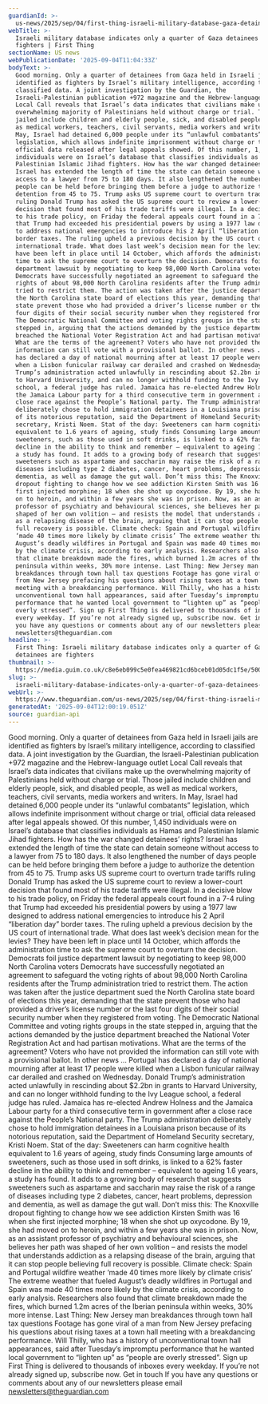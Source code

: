 ```yaml
---
guardianId: >-
  us-news/2025/sep/04/first-thing-israeli-military-database-gaza-detainees-fighters
webTitle: >-
  Israeli military database indicates only a quarter of Gaza detainees are
  fighters | First Thing
sectionName: US news
webPublicationDate: '2025-09-04T11:04:33Z'
bodyText: >-
  Good morning. Only a quarter of detainees from Gaza held in Israeli jails are
  identified as fighters by Israel’s military intelligence, according to
  classified data. A joint investigation by the Guardian, the
  Israeli-Palestinian publication +972 magazine and the Hebrew-language outlet
  Local Call reveals that Israel’s data indicates that civilians make up the
  overwhelming majority of Palestinians held without charge or trial. Those
  jailed include children and elderly people, sick, and disabled people, as well
  as medical workers, teachers, civil servants, media workers and writers. In
  May, Israel had detained 6,000 people under its “unlawful combatants”
  legislation, which allows indefinite imprisonment without charge or trial,
  official data released after legal appeals showed. Of this number, 1,450
  individuals were on Israel’s database that classifies individuals as Hamas and
  Palestinian Islamic Jihad fighters. How has the war changed detainees’ rights?
  Israel has extended the length of time the state can detain someone without
  access to a lawyer from 75 to 180 days. It also lengthened the number of days
  people can be held before bringing them before a judge to authorize the
  detention from 45 to 75. Trump asks US supreme court to overturn trade tariffs
  ruling Donald Trump has asked the US supreme court to review a lower-court
  decision that found most of his trade tariffs were illegal. In a decisive blow
  to his trade policy, on Friday the federal appeals court found in a 7-4 ruling
  that Trump had exceeded his presidential powers by using a 1977 law designed
  to address national emergencies to introduce his 2 April “liberation day”
  border taxes. The ruling upheld a previous decision by the US court of
  international trade. What does last week’s decision mean for the levies? They
  have been left in place until 14 October, which affords the administration
  time to ask the supreme court to overturn the decision. Democrats foil justice
  department lawsuit by negotiating to keep 98,000 North Carolina voters
  Democrats have successfully negotiated an agreement to safeguard the voting
  rights of about 98,000 North Carolina residents after the Trump administration
  tried to restrict them. The action was taken after the justice department sued
  the North Carolina state board of elections this year, demanding that the
  state prevent those who had provided a driver’s license number or the last
  four digits of their social security number when they registered from voting.
  The Democratic National Committee and voting rights groups in the state
  stepped in, arguing that the actions demanded by the justice department
  breached the National Voter Registration Act and had partisan motivations.
  What are the terms of the agreement? Voters who have not provided the
  information can still vote with a provisional ballot. In other news … Portugal
  has declared a day of national mourning after at least 17 people were killed
  when a Lisbon funicular railway car derailed and crashed on Wednesday. Donald
  Trump’s administration acted unlawfully in rescinding about $2.2bn in grants
  to Harvard University, and can no longer withhold funding to the Ivy League
  school, a federal judge has ruled. Jamaica has re-elected Andrew Holness and
  the Jamaica Labour party for a third consecutive term in government after a
  close race against the People’s National party. The Trump administration
  deliberately chose to hold immigration detainees in a Louisiana prison because
  of its notorious reputation, said the Department of Homeland Security
  secretary, Kristi Noem. Stat of the day: Sweeteners can harm cognitive health
  equivalent to 1.6 years of ageing, study finds Consuming large amounts of
  sweeteners, such as those used in soft drinks, is linked to a 62% faster
  decline in the ability to think and remember – equivalent to ageing 1.6 years,
  a study has found. It adds to a growing body of research that suggests
  sweeteners such as aspartame and saccharin may raise the risk of a range of
  diseases including type 2 diabetes, cancer, heart problems, depression and
  dementia, as well as damage the gut wall. Don’t miss this: The Knoxville
  dropout fighting to change how we see addiction Kirsten Smith was 16 when she
  first injected morphine; 18 when she shot up oxycodone. By 19, she had moved
  on to heroin, and within a few years she was in prison. Now, as an assistant
  professor of psychiatry and behavioural sciences, she believes her path was
  shaped of her own volition – and resists the model that understands addiction
  as a relapsing disease of the brain, arguing that it can stop people believing
  full recovery is possible. Climate check: Spain and Portugal wildfire weather
  ‘made 40 times more likely by climate crisis’ The extreme weather that fueled
  August’s deadly wildfires in Portugal and Spain was made 40 times more likely
  by the climate crisis, according to early analysis. Researchers also found
  that climate breakdown made the fires, which burned 1.2m acres of the Iberian
  peninsula within weeks, 30% more intense. Last Thing: New Jersey man
  breakdances through town hall tax questions Footage has gone viral of a man
  from New Jersey prefacing his questions about rising taxes at a town hall
  meeting with a breakdancing performance. Will Thilly, who has a history of
  unconventional town hall appearances, said after Tuesday’s impromptu
  performance that he wanted local government to “lighten up” as “people are
  overly stressed”. Sign up First Thing is delivered to thousands of inboxes
  every weekday. If you’re not already signed up, subscribe now. Get in touch If
  you have any questions or comments about any of our newsletters please email
  newsletters@theguardian.com
headline: >-
  First Thing: Israeli military database indicates only a quarter of Gaza
  detainees are fighters
thumbnail: >-
  https://media.guim.co.uk/c8e6eb099c5e0fea469821cd6bceb01d05dc1f5e/500_0_5000_4000/500.jpg
slug: >-
  israeli-military-database-indicates-only-a-quarter-of-gaza-detainees-are-fighters-or-first-thing
webUrl: >-
  https://www.theguardian.com/us-news/2025/sep/04/first-thing-israeli-military-database-gaza-detainees-fighters
generatedAt: '2025-09-04T12:00:19.051Z'
source: guardian-api
---
```

Good morning. Only a quarter of detainees from Gaza held in Israeli jails are identified as fighters by Israel’s military intelligence, according to classified data. A joint investigation by the Guardian, the Israeli-Palestinian publication +972 magazine and the Hebrew-language outlet Local Call reveals that Israel’s data indicates that civilians make up the overwhelming majority of Palestinians held without charge or trial. Those jailed include children and elderly people, sick, and disabled people, as well as medical workers, teachers, civil servants, media workers and writers. In May, Israel had detained 6,000 people under its “unlawful combatants” legislation, which allows indefinite imprisonment without charge or trial, official data released after legal appeals showed. Of this number, 1,450 individuals were on Israel’s database that classifies individuals as Hamas and Palestinian Islamic Jihad fighters. How has the war changed detainees’ rights? Israel has extended the length of time the state can detain someone without access to a lawyer from 75 to 180 days. It also lengthened the number of days people can be held before bringing them before a judge to authorize the detention from 45 to 75. Trump asks US supreme court to overturn trade tariffs ruling Donald Trump has asked the US supreme court to review a lower-court decision that found most of his trade tariffs were illegal. In a decisive blow to his trade policy, on Friday the federal appeals court found in a 7-4 ruling that Trump had exceeded his presidential powers by using a 1977 law designed to address national emergencies to introduce his 2 April “liberation day” border taxes. The ruling upheld a previous decision by the US court of international trade. What does last week’s decision mean for the levies? They have been left in place until 14 October, which affords the administration time to ask the supreme court to overturn the decision. Democrats foil justice department lawsuit by negotiating to keep 98,000 North Carolina voters Democrats have successfully negotiated an agreement to safeguard the voting rights of about 98,000 North Carolina residents after the Trump administration tried to restrict them. The action was taken after the justice department sued the North Carolina state board of elections this year, demanding that the state prevent those who had provided a driver’s license number or the last four digits of their social security number when they registered from voting. The Democratic National Committee and voting rights groups in the state stepped in, arguing that the actions demanded by the justice department breached the National Voter Registration Act and had partisan motivations. What are the terms of the agreement? Voters who have not provided the information can still vote with a provisional ballot. In other news … Portugal has declared a day of national mourning after at least 17 people were killed when a Lisbon funicular railway car derailed and crashed on Wednesday. Donald Trump’s administration acted unlawfully in rescinding about $2.2bn in grants to Harvard University, and can no longer withhold funding to the Ivy League school, a federal judge has ruled. Jamaica has re-elected Andrew Holness and the Jamaica Labour party for a third consecutive term in government after a close race against the People’s National party. The Trump administration deliberately chose to hold immigration detainees in a Louisiana prison because of its notorious reputation, said the Department of Homeland Security secretary, Kristi Noem. Stat of the day: Sweeteners can harm cognitive health equivalent to 1.6 years of ageing, study finds Consuming large amounts of sweeteners, such as those used in soft drinks, is linked to a 62% faster decline in the ability to think and remember – equivalent to ageing 1.6 years, a study has found. It adds to a growing body of research that suggests sweeteners such as aspartame and saccharin may raise the risk of a range of diseases including type 2 diabetes, cancer, heart problems, depression and dementia, as well as damage the gut wall. Don’t miss this: The Knoxville dropout fighting to change how we see addiction Kirsten Smith was 16 when she first injected morphine; 18 when she shot up oxycodone. By 19, she had moved on to heroin, and within a few years she was in prison. Now, as an assistant professor of psychiatry and behavioural sciences, she believes her path was shaped of her own volition – and resists the model that understands addiction as a relapsing disease of the brain, arguing that it can stop people believing full recovery is possible. Climate check: Spain and Portugal wildfire weather ‘made 40 times more likely by climate crisis’ The extreme weather that fueled August’s deadly wildfires in Portugal and Spain was made 40 times more likely by the climate crisis, according to early analysis. Researchers also found that climate breakdown made the fires, which burned 1.2m acres of the Iberian peninsula within weeks, 30% more intense. Last Thing: New Jersey man breakdances through town hall tax questions Footage has gone viral of a man from New Jersey prefacing his questions about rising taxes at a town hall meeting with a breakdancing performance. Will Thilly, who has a history of unconventional town hall appearances, said after Tuesday’s impromptu performance that he wanted local government to “lighten up” as “people are overly stressed”. Sign up First Thing is delivered to thousands of inboxes every weekday. If you’re not already signed up, subscribe now. Get in touch If you have any questions or comments about any of our newsletters please email newsletters@theguardian.com
